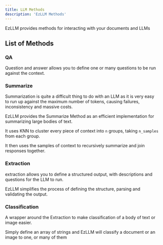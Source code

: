 ```yaml
---
title: LLM Methods
description: 'EzLLM Methods'
---
```


EzLLM provides methods for interacting with your documents and LLMs


## List of Methods

### QA
Question and answer allows you to define one or many questions to be run against the context.

### Summarize
Summarization is quite a difficult thing to do with an LLM as it is very easy to run up against the maximum number of tokens, causing failures, inconsistency and massive costs.

EzLLM provides the Summarize Method as an efficient implementation for summarizing large bodies of text.

It uses KNN to cluster every piece of context into `n` groups, taking `n_samples` from each group.

It then uses the samples of context to recursively summarize and join responses together.

### Extraction
extraction allows you to define a structured output, with descriptions and questions for the LLM to run.

EzLLM simplifies the process of defining the structure, parsing and validating the output.

### Classification
A wrapper around the Extraction to make classification of a body of text or image easier.

Simply define an array of strings and EzLLM will classify a document or an image to one, or many of them

